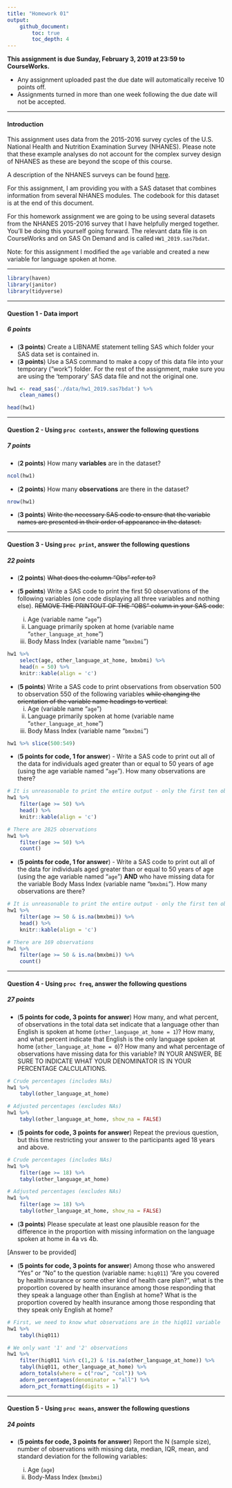 ```yaml
---
title: "Homework 01"
output: 
    github_document:
        toc: true
        toc_depth: 4
---
```


**This assignment is due Sunday, February 3, 2019 at 23:59 to CourseWorks.**  

* Any assignment uploaded past the due date will automatically receive 10 points off.
* Assignments turned in more than one week following the due date will not be accepted.

***  

#### Introduction  

This assignment uses data from the 2015-2016 survey cycles of the U.S. National Health and Nutrition Examination Survey (NHANES). Please note that these example analyses do not account for the complex survey design of NHANES as these are beyond the scope of this course.  

A description of the NHANES surveys can be found [here](https://www.cdc.gov/nchs/nhanes/).  

For this assignment, I am providing you with a SAS dataset that combines information from several NHANES modules. The codebook for this dataset is at the end of this document.  

For this homework assignment we are going to be using several datasets from the NHANES 2015-2016 survey that I have helpfully merged together. You’ll be doing this yourself going forward. The relevant data file is on CourseWorks and on SAS On Demand and is called `HW1_2019.sas7bdat`.  

Note: for this assignment I modified the `age` variable and created a new variable for language spoken at home.  

***  

```r
library(haven)
library(janitor)
library(tidyverse)
```

***  

#### Question 1 - Data import  

##### 6 points  

* (**3 points**) Create a LIBNAME statement telling SAS which folder your SAS data set is contained in.  
* (**3 points**) Use a SAS command to make a copy of this data file into your temporary (“work”) folder. For the rest of the assignment, make sure you are using the ‘temporary’ SAS data file and not the original one.  

```r
hw1 <- read_sas('./data/hw1_2019.sas7bdat') %>% 
    clean_names()

head(hw1)
```

***  

#### Question 2 - Using `proc contents`, answer the following questions  

##### 7 points  

* (**2 points**) How many **variables** are in the dataset?  

```r
ncol(hw1)
```

* (**2 points**) How many **observations** are there in the dataset?  

```r
nrow(hw1)
```

* (**3 points**) ~~Write the necessary SAS code to ensure that the variable names are presented in their order of appearance in the dataset.~~  

***  

#### Question 3 - Using `proc print`, answer the following questions  

##### 22 points  

* (**2 points**) ~~What does the column “Obs” refer to?~~  

* (**5 points**) Write a SAS code to print the first 50 observations of the following variables (one code displaying all three variables and nothing else). ~~REMOVE THE PRINTOUT OF THE “OBS” column in your SAS code~~:  
    i. Age (variable name “`age`”)  
    ii.	Language primarily spoken at home (variable name “`other_language_at_home`”)  
    iii. Body Mass Index (variable name “`bmxbmi`”)  

```r
hw1 %>% 
    select(age, other_language_at_home, bmxbmi) %>% 
    head(n = 50) %>% 
    knitr::kable(align = 'c')
```

* (**5 points**) Write a SAS code to print observations from observation 500 to observation 550 of the following variables ~~while changing the orientation of the variable name headings to vertical~~:  
    i. Age (variable name “`age`”)  
    ii.	Language primarily spoken at home (variable name “`other_language_at_home`”)  
    iii. Body Mass Index (variable name “`bmxbmi`”)  

```r
hw1 %>% slice(500:549)
```

* (**5 points for code, 1 for answer**) - Write a SAS code to print out all of the data for individuals aged greater than or equal to 50 years of age (using the age variable named “`age`”). How many observations are there?  

```r
# It is unreasonable to print the entire output - only the first ten observations are printed
hw1 %>% 
    filter(age >= 50) %>% 
    head() %>% 
    knitr::kable(align = 'c')

# There are 2825 observations
hw1 %>% 
    filter(age >= 50) %>% 
    count()
```

* (**5 points for code, 1 for answer**) - Write a SAS code to print out all of the data for individuals aged greater than or equal to 50 years of age (using the age variable named “`age`”) **AND** who have missing data for the variable Body Mass Index (variable name “`bmxbmi`”). How many observations are there?  

```r
# It is unreasonable to print the entire output - only the first ten observations are printed
hw1 %>% 
    filter(age >= 50 & is.na(bmxbmi)) %>% 
    head() %>% 
    knitr::kable(align = 'c')

# There are 169 observations
hw1 %>% 
    filter(age >= 50 & is.na(bmxbmi)) %>%
    count()
```

***  

#### Question 4 - Using `proc freq`, answer the following questions  

##### 27 points  

* (**5 points for code, 3 points for answer**) How many, and what percent, of observations in the total data set indicate that a language other than English is spoken at home (`other_language_at_home = 1`)? How many, and what percent indicate that English is the only language spoken at home (`other_language_at_home = 0`)? How many and what percentage of observations have missing data for this variable? IN YOUR ANSWER, BE SURE TO INDICATE WHAT YOUR DENOMINATOR IS IN YOUR PERCENTAGE CALCULATIONS.  

```r
# Crude percentages (includes NAs)
hw1 %>% 
    tabyl(other_language_at_home)

# Adjusted percentages (excludes NAs)
hw1 %>% 
    tabyl(other_language_at_home, show_na = FALSE)
```

* (**5 points for code, 3 points for answer**) Repeat the previous question, but this time restricting your answer to the participants aged 18 years and above.  

```r
# Crude percentages (includes NAs)
hw1 %>% 
    filter(age >= 18) %>% 
    tabyl(other_language_at_home)

# Adjusted percentages (excludes NAs)
hw1 %>% 
    filter(age >= 18) %>% 
    tabyl(other_language_at_home, show_na = FALSE)
```

* (**3 points**) Please speculate at least one plausible reason for the difference in the proportion with missing information on the language spoken at home in 4a vs 4b.  

[Answer to be provided]  

* (**5 points for code, 3 points for answer**) Among those who answered “Yes” or “No” to the question (variable name: `hiq011`) “Are you covered by health insurance or some other kind of health care plan?”, what is the proportion covered by health insurance among those responding that they speak a language other than English at home? What is the proportion covered by health insurance among those responding that they speak only English at home?  

```r
# First, we need to know what observations are in the hiq011 variable
hw1 %>% 
    tabyl(hiq011)

# We only want '1' and '2' observations
hw1 %>% 
    filter(hiq011 %in% c(1,2) & !is.na(other_language_at_home)) %>% 
    tabyl(hiq011, other_language_at_home) %>% 
    adorn_totals(where = c("row", "col")) %>% 
    adorn_percentages(denominator = "all") %>% 
    adorn_pct_formatting(digits = 1)
```

***  

#### Question 5 - Using `proc means`, answer the following questions  

##### 24 points  

* (**5 points for code, 3 points for answer**) Report the N (sample size), number of observations with missing data, median, IQR, mean, and standard deviation for the following variables:  

    i. Age (`age`)  
    ii.	Body-Mass Index (`bmxbmi`)  

